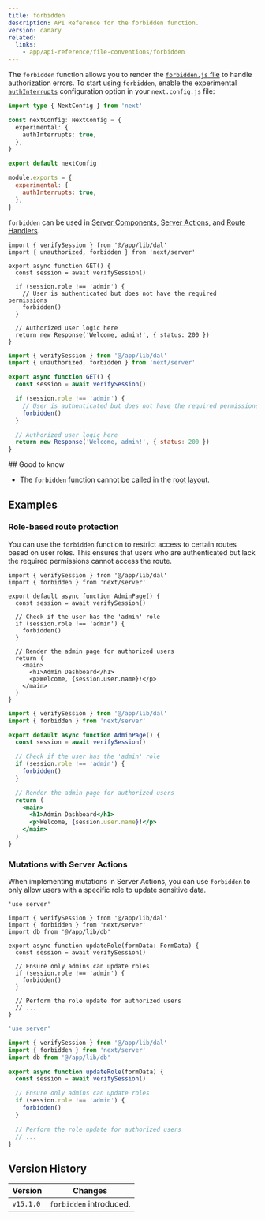 ```yaml
---
title: forbidden
description: API Reference for the forbidden function.
version: canary
related:
  links:
    - app/api-reference/file-conventions/forbidden
---
```


The `forbidden` function allows you to render the [`forbidden.js` file](/docs/app/api-reference/file-conventions/forbidden) to handle authorization errors. To start using `forbidden`, enable the experimental [`authInterrupts`](/docs/app/api-reference/config/next-config-js/authInterrupts) configuration option in your `next.config.js` file:

```ts filename="next.config.ts" switcher
import type { NextConfig } from 'next'

const nextConfig: NextConfig = {
  experimental: {
    authInterrupts: true,
  },
}

export default nextConfig
```

```js filename="next.config.js" switcher
module.exports = {
  experimental: {
    authInterrupts: true,
  },
}
```

`forbidden` can be used in [Server Components](/docs/app/building-your-application/rendering/server-components), [Server Actions](/docs/app/building-your-application/data-fetching/server-actions-and-mutations), and [Route Handlers](/docs/app/building-your-application/routing/route-handlers).

```tsx filename="app/auth/route.tsx" switcher
import { verifySession } from '@/app/lib/dal'
import { unauthorized, forbidden } from 'next/server'

export async function GET() {
  const session = await verifySession()

  if (session.role !== 'admin') {
    // User is authenticated but does not have the required permissions
    forbidden()
  }

  // Authorized user logic here
  return new Response('Welcome, admin!', { status: 200 })
}
```

```jsx filename="app/auth/route.js" switcher
import { verifySession } from '@/app/lib/dal'
import { unauthorized, forbidden } from 'next/server'

export async function GET() {
  const session = await verifySession()

  if (session.role !== 'admin') {
    // User is authenticated but does not have the required permissions
    forbidden()
  }

  // Authorized user logic here
  return new Response('Welcome, admin!', { status: 200 })
}
```

## Good to know

- The `forbidden` function cannot be called in the [root layout](/docs/app/building-your-application/routing/layouts-and-templates#root-layout-required).

## Examples

### Role-based route protection

You can use the `forbidden` function to restrict access to certain routes based on user roles. This ensures that users who are authenticated but lack the required permissions cannot access the route.

```tsx filename="app/admin/page.tsx" switcher
import { verifySession } from '@/app/lib/dal'
import { forbidden } from 'next/server'

export default async function AdminPage() {
  const session = await verifySession()

  // Check if the user has the 'admin' role
  if (session.role !== 'admin') {
    forbidden()
  }

  // Render the admin page for authorized users
  return (
    <main>
      <h1>Admin Dashboard</h1>
      <p>Welcome, {session.user.name}!</p>
    </main>
  )
}
```

```jsx filename="app/admin/page.js" switcher
import { verifySession } from '@/app/lib/dal'
import { forbidden } from 'next/server'

export default async function AdminPage() {
  const session = await verifySession()

  // Check if the user has the 'admin' role
  if (session.role !== 'admin') {
    forbidden()
  }

  // Render the admin page for authorized users
  return (
    <main>
      <h1>Admin Dashboard</h1>
      <p>Welcome, {session.user.name}!</p>
    </main>
  )
}
```

### Mutations with Server Actions

When implementing mutations in Server Actions, you can use `forbidden` to only allow users with a specific role to update sensitive data.

```tsx filename="app/auth/route.tsx" switcher
'use server'

import { verifySession } from '@/app/lib/dal'
import { forbidden } from 'next/server'
import db from '@/app/lib/db'

export async function updateRole(formData: FormData) {
  const session = await verifySession()

  // Ensure only admins can update roles
  if (session.role !== 'admin') {
    forbidden()
  }

  // Perform the role update for authorized users
  // ...
}
```

```jsx filename="app/auth/route.js" switcher
'use server'

import { verifySession } from '@/app/lib/dal'
import { forbidden } from 'next/server'
import db from '@/app/lib/db'

export async function updateRole(formData) {
  const session = await verifySession()

  // Ensure only admins can update roles
  if (session.role !== 'admin') {
    forbidden()
  }

  // Perform the role update for authorized users
  // ...
}
```

## Version History

| Version   | Changes                 |
| --------- | ----------------------- |
| `v15.1.0` | `forbidden` introduced. |
